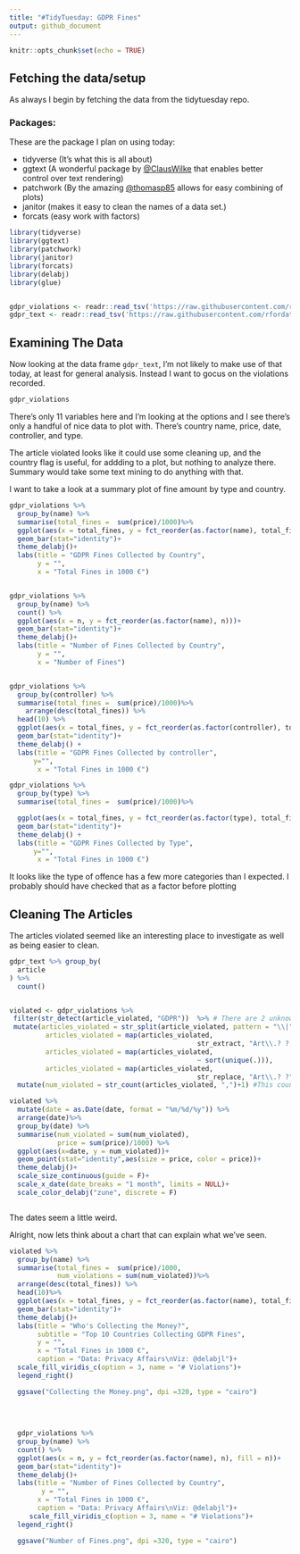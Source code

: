 ```yaml
---
title: "#TidyTuesday: GDPR Fines"
output: github_document
---
```


```r
knitr::opts_chunk$set(echo = TRUE)
```

## Fetching the data/setup
As always I begin by fetching the data from the tidytuesday repo. 

### Packages:
These are the package I plan on using today:

+ tidyverse (It's what this is all about)
+ ggtext (A wonderful package by [@ClausWilke](https://twitter.com/ClausWilke) that enables better control over text rendering)
+ patchwork (By the amazing [@thomasp85](https://twitter.com/thomasp85) allows for easy combining of plots)
+ janitor (makes it easy to clean the names of a data set.)
+ forcats (easy work with factors)


```r
library(tidyverse)
library(ggtext)
library(patchwork)
library(janitor)
library(forcats)
library(delabj)
library(glue)


gdpr_violations <- readr::read_tsv('https://raw.githubusercontent.com/rfordatascience/tidytuesday/master/data/2020/2020-04-21/gdpr_violations.tsv')
gdpr_text <- readr::read_tsv('https://raw.githubusercontent.com/rfordatascience/tidytuesday/master/data/2020/2020-04-21/gdpr_text.tsv')


```



## Examining The Data

Now looking at the data frame `gdpr_text`, I'm not likely to make use of that today, at least for general analysis. Instead I want to gocus on the violations recorded. 

```r
gdpr_violations
```

There's only 11 variables here and I'm looking at the options and I see there's only a handful of nice data to plot with. There's country name, price, date, controller, and type. 

The article violated looks like it could use some cleaning up, and the country flag is useful, for addding to a plot, but nothing to analyze there. Summary would take some text mining to do anything with that. 

I want to take a look at a summary plot of fine amount by type and country. 
```r


gdpr_violations %>%
  group_by(name) %>%
  summarise(total_fines =  sum(price)/1000)%>%
  ggplot(aes(x = total_fines, y = fct_reorder(as.factor(name), total_fines)))+
  geom_bar(stat="identity")+
  theme_delabj()+
  labs(title = "GDPR Fines Collected by Country", 
       y = "",
       x = "Total Fines in 1000 €")


gdpr_violations %>%
  group_by(name) %>%
  count() %>%
  ggplot(aes(x = n, y = fct_reorder(as.factor(name), n)))+
  geom_bar(stat="identity")+
  theme_delabj()+
  labs(title = "Number of Fines Collected by Country", 
       y = "",
       x = "Number of Fines")


gdpr_violations %>%
  group_by(controller) %>%
  summarise(total_fines =  sum(price)/1000)%>%
    arrange(desc(total_fines)) %>%
  head(10) %>%
  ggplot(aes(x = total_fines, y = fct_reorder(as.factor(controller), total_fines)))+
  geom_bar(stat="identity")+
  theme_delabj() +
  labs(title = "GDPR Fines Collected by controller", 
      y="",
       x = "Total Fines in 1000 €")

gdpr_violations %>%
  group_by(type) %>%
  summarise(total_fines =  sum(price)/1000)%>%

  ggplot(aes(x = total_fines, y = fct_reorder(as.factor(type), total_fines)))+
  geom_bar(stat="identity")+
  theme_delabj() +
  labs(title = "GDPR Fines Collected by Type", 
      y="",
       x = "Total Fines in 1000 €")
```


It looks like the type of offence has a few more categories than I expected. I probably should have checked that as a factor before plotting


## Cleaning The Articles

The articles violated seemed like an interesting place to investigate as well as being easier to clean. 

```r

gdpr_text %>% group_by(
  article
) %>%
  count()


violated <- gdpr_violations %>%
 filter(str_detect(article_violated, "GDPR"))  %>% # There are 2 unknowns and 2 not classified by gdpr
 mutate(articles_violated = str_split(article_violated, pattern = "\\|"),
         articles_violated = map(articles_violated, 
                                               str_extract, "Art\\.? ?[0-9]+"),
         articles_violated = map(articles_violated, 
                                               ~ sort(unique(.))),
         articles_violated = map(articles_violated, 
                                               str_replace, "Art\\.? ?", "")) %>% #This should get the articles that were violated numerically.
  mutate(num_violated = str_count(articles_violated, ",")+1) #This counts the number of articles violated at once.


```


```r
violated %>%
  mutate(date = as.Date(date, format = "%m/%d/%y")) %>%
  arrange(date)%>%
  group_by(date) %>%
  summarise(num_violated = sum(num_violated), 
            price = sum(price)/1000) %>%
  ggplot(aes(x=date, y = num_violated))+
  geom_point(stat="identity",aes(size = price, color = price))+
  theme_delabj()+
  scale_size_continuous(guide = F)+
  scale_x_date(date_breaks = "1 month", limits = NULL)+
  scale_color_delabj("zune", discrete = F)



```
The dates seem a little weird. 


Alright, now lets think about a chart that can explain what we've seen. 


```r



violated %>%
  group_by(name) %>%
  summarise(total_fines =  sum(price)/1000,
            num_violations = sum(num_violated))%>%
  arrange(desc(total_fines)) %>%
  head(10)%>%
  ggplot(aes(x = total_fines, y = fct_reorder(as.factor(name), total_fines),fill= num_violations ) )+
  geom_bar(stat="identity")+
  theme_delabj()+
  labs(title = "Who's Collecting the Money?",
       subtitle = "Top 10 Countries Collecting GDPR Fines", 
       y = "",
       x = "Total Fines in 1000 €", 
       caption = "Data: Privacy Affairs\nViz: @delabjl")+
  scale_fill_viridis_c(option = 3, name = "# Violations")+
  legend_right()

  ggsave("Collecting the Money.png", dpi =320, type = "cairo")
  
  
  
  
  gdpr_violations %>%
  group_by(name) %>%
  count() %>%
  ggplot(aes(x = n, y = fct_reorder(as.factor(name), n), fill = n))+
  geom_bar(stat="identity")+
  theme_delabj()+
  labs(title = "Number of Fines Collected by Country", 
        y = "",
       x = "Total Fines in 1000 €", 
       caption = "Data: Privacy Affairs\nViz: @delabjl")+
     scale_fill_viridis_c(option = 3, name = "# Violations")+
  legend_right()

  ggsave("Number of Fines.png", dpi =320, type = "cairo")

```
